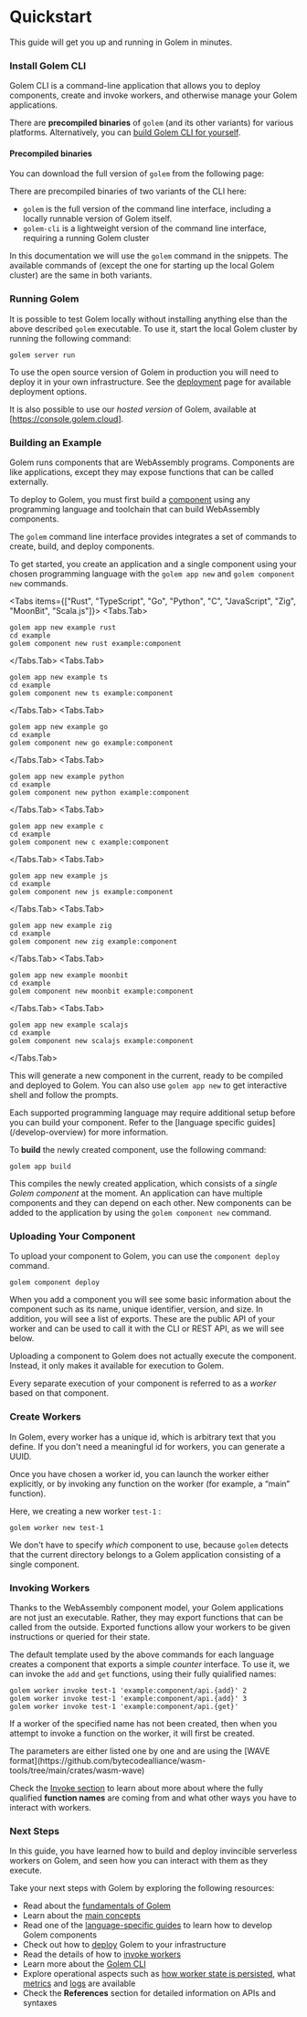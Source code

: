 
# Quickstart

This guide will get you up and running in Golem in minutes.

### Install Golem CLI

Golem CLI is a command-line application that allows you to deploy components,
create and invoke workers, and otherwise manage your Golem applications.

There are **precompiled binaries** of `golem` (and its other variants) for
various platforms. Alternatively, you can [build Golem CLI for yourself](/cli/install-from-source).

#### Precompiled binaries

You can download the full version of `golem` from the following page:

<Cards num={1}>
  <Card
    title="Golem CLI Releases"
    href="https://github.com/golemcloud/golem-cli/releases"
  />
</Cards>

There are precompiled binaries of two variants of the CLI here:

- `golem` is the full version of the command line interface, including a locally runnable version of Golem itself.
- `golem-cli` is a lightweight version of the command line interface, requiring a running Golem cluster

In this documentation we will use the `golem` command in the snippets. The available commands of (except the one for starting up the local Golem cluster) are the same in both variants.

### Running Golem

It is possible to test Golem locally without installing anything else than the above described `golem` executable. To use it, start the local Golem cluster by running the following command:

```shell copy
golem server run
```

To use the open source version of Golem in production you will need to deploy it in your own infrastructure. See the [deployment](deploy) page for available deployment options.

It is also possible to use our _hosted version_ of Golem, available at [https://console.golem.cloud].


### Building an Example

Golem runs components that are WebAssembly programs. Components are like
applications, except they may expose functions that can be called externally.

To deploy to Golem, you must first build a [component](concepts/components)
using any programming language and toolchain that can build WebAssembly
components.

The `golem` command line interface provides integrates a set of commands to create, build, and deploy components.

To get started, you create an application and a single component using your chosen programming language with the `golem app new` and `golem component new` commands.

<Tabs items={["Rust", "TypeScript", "Go", "Python", "C", "JavaScript", "Zig", "MoonBit", "Scala.js"]}>
  <Tabs.Tab>
  ```shell copy
  golem app new example rust
  cd example
  golem component new rust example:component
  ```
  </Tabs.Tab>
  <Tabs.Tab>
  ```shell copy
  golem app new example ts
  cd example
  golem component new ts example:component
  ```
  </Tabs.Tab>
  <Tabs.Tab>
  ```shell copy
  golem app new example go
  cd example
  golem component new go example:component
  ```
  </Tabs.Tab>
  <Tabs.Tab>
  ```shell copy
  golem app new example python
  cd example
  golem component new python example:component
  ```
  </Tabs.Tab>
  <Tabs.Tab>
  ```shell copy
  golem app new example c
  cd example
  golem component new c example:component
  ```
  </Tabs.Tab>
  <Tabs.Tab>
  ```shell copy
  golem app new example js
  cd example
  golem component new js example:component
  ```
  </Tabs.Tab>
  <Tabs.Tab>
  ```shell copy
  golem app new example zig
  cd example
  golem component new zig example:component
  ```
  </Tabs.Tab>
  <Tabs.Tab>
  ```shell copy
  golem app new example moonbit
  cd example
  golem component new moonbit example:component
  ```
  </Tabs.Tab>
  <Tabs.Tab>
  ```shell copy
  golem app new example scalajs
  cd example
  golem component new scalajs example:component
  ```
  </Tabs.Tab>
</Tabs>

This will generate a new component in the current, ready to be compiled and deployed to Golem. You can also use
`golem app new` to get interactive shell and follow the prompts.

<Callout type="warning">
    Each supported programming language may require additional setup before you can build your component. Refer to the [language specific guides](/develop-overview) for more information.
</Callout>

To **build** the newly created component, use the following command:

```shell copy
golem app build
```

This compiles the newly created application, which consists of a _single Golem component_ at the moment. An application can have multiple components and they can depend on each other. New components can be added to the application by using the `golem component new` command.

### Uploading Your Component

To upload your component to Golem, you can use the `component deploy` command.

```shell copy
golem component deploy
```

When you add a component you will see some basic information about the component such as its name, unique identifier, version, and size. In addition, you will see a list of exports. These are the public API of your worker and can be used to call it with the CLI or REST API, as we will see below.

Uploading a component to Golem does not actually execute the component. Instead, it only makes it available for execution to Golem.

Every separate execution of your component is referred to as a _worker_ based on that component.

### Create Workers

In Golem, every worker has a unique id, which is arbitrary text that you define. If you don't need a meaningful id for workers, you can generate a UUID.

Once you have chosen a worker id, you can launch the worker either explicitly, or by invoking any function on the worker (for example, a “main” function).

Here, we creating a new worker `test-1` :

```shell copy
golem worker new test-1
```

We don't have to specify _which_ component to use, because `golem` detects that the current directory belongs to a Golem application consisting of a single component.

### Invoking Workers

Thanks to the WebAssembly component model, your Golem applications are not just an executable. Rather, they may export functions that can be called from the outside. Exported functions allow your workers to be given instructions or queried for their state.

The default template used by the above commands for each language creates a component that exports a simple _counter_ interface. To use it, we can invoke the `add` and `get` functions, using their fully quialified names:

```shell copy
golem worker invoke test-1 'example:component/api.{add}' 2
golem worker invoke test-1 'example:component/api.{add}' 3
golem worker invoke test-1 'example:component/api.{get}'
```

If a worker of the specified name has not been created, then when you attempt to invoke a function on the worker, it will first be created.

<Callout type="info">
The parameters are either listed one by one and are using the [WAVE format](https://github.com/bytecodealliance/wasm-tools/tree/main/crates/wasm-wave)
</Callout>

Check the [Invoke section](invoke) to learn about more about where the fully qualified **function names** are coming from and what other ways you have to interact with workers.

### Next Steps

In this guide, you have learned how to build and deploy invincible serverless workers on Golem, and seen how you can interact with them as they execute.

Take your next steps with Golem by exploring the following resources:

- Read about the [fundamentals of Golem](fundamentals)
- Learn about the [main concepts](concepts)
- Read one of the [language-specific guides](develop-overview) to learn how to develop Golem components
- Check out how to [deploy](deploy) Golem to your infrastructure
- Read the details of how to [invoke workers](invoke)
- Learn more about the [Golem CLI](cli)
- Explore operational aspects such as [how worker state is persisted](operate/persistence), what [metrics](operate/metrics) and [logs](operate/logs) are available
- Check the **References** section for detailed information on APIs and syntaxes
